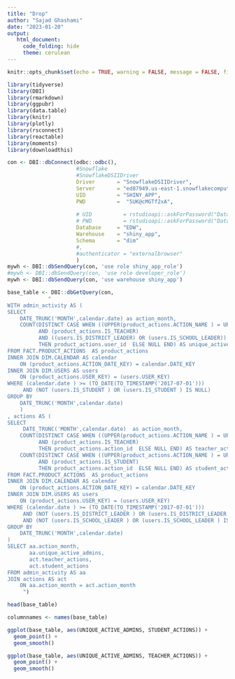 ```yaml
---
title: "Drop"
author: "Sajad Ghashami"
date: "2023-01-20"
output: 
   html_document:
     code_folding: hide
     theme: cerulean
---
```


```{=html}
<style type="text/css">
.main-container {
  max-width: 1400px;
  margin-left: auto;
  margin-right: auto;
}
</style>
```

```r
knitr::opts_chunk$set(echo = TRUE, warning = FALSE, message = FALSE, fig.align = 'center')
```

```r
library(tidyverse)
library(DBI)
library(rmarkdown)
library(ggpubr)
library(data.table)
library(knitr)
library(plotly)
library(rsconnect)
library(reactable)
library(moments)
library(downloadthis)
```

```r
con <- DBI::dbConnect(odbc::odbc(),
                      #Snowflake
                      #SnowflakeDSIIDriver
                      Driver       = "SnowflakeDSIIDriver",
                      Server       = "ed87949.us-east-1.snowflakecomputing.com",
                      UID          = "SHINY_APP",
                      PWD          =  "5UK@cMGTf2xA",
                      
                      # UID          = rstudioapi::askForPassword("Database user"),
                      # PWD          = rstudioapi::askForPassword("Database password"),
                      Database     = "EDW",
                      Warehouse    = "shiny_app",
                      Schema       = "dim"
                      #,
                      #authenticator = "externalbrowser"
                      )
mywh <- DBI::dbSendQuery(con, 'use role shiny_app_role')
#mywh <- DBI::dbSendQuery(con, 'use role developer_role')
mywh <- DBI::dbSendQuery(con, 'use warehouse shiny_app')
```

```r
base_table <- DBI::dbGetQuery(con,
             "
WITH admin_activity AS (
SELECT
    DATE_TRUNC('MONTH',calendar.date) as action_month,
    COUNT(DISTINCT CASE WHEN ((UPPER(product_actions.ACTION_NAME ) = UPPER('Active Users')))
          AND (product_actions.IS_TEACHER) 
          AND ((users.IS_DISTRICT_LEADER) OR (users.IS_SCHOOL_LEADER))
          THEN product_actions.user_id  ELSE NULL END) AS unique_active_admins
FROM FACT.PRODUCT_ACTIONS  AS product_actions
INNER JOIN DIM.CALENDAR AS calendar
    ON (product_actions.ACTION_DATE_KEY) = calendar.DATE_KEY
INNER JOIN DIM.USERS AS users
    ON (product_actions.USER_KEY) = (users.USER_KEY)
WHERE (calendar.date ) >= (TO_DATE(TO_TIMESTAMP('2017-07-01'))) 
     AND (NOT (users.IS_STUDENT ) OR (users.IS_STUDENT ) IS NULL)
GROUP BY
    DATE_TRUNC('MONTH',calendar.date)
    )
, actions AS (    
SELECT
     DATE_TRUNC('MONTH',calendar.date)  as action_month,
    COUNT(DISTINCT CASE WHEN ((UPPER(product_actions.ACTION_NAME ) = UPPER('Active Users')))
          AND (product_actions.IS_TEACHER)           
          THEN product_actions.action_id  ELSE NULL END) AS teacher_actions,
    COUNT(DISTINCT CASE WHEN ((UPPER(product_actions.ACTION_NAME ) = UPPER('Active Users')))
          AND (product_actions.IS_STUDENT)           
          THEN product_actions.action_id  ELSE NULL END) AS student_actions
FROM FACT.PRODUCT_ACTIONS  AS product_actions
INNER JOIN DIM.CALENDAR AS calendar
    ON (product_actions.ACTION_DATE_KEY) = calendar.DATE_KEY
INNER JOIN DIM.USERS AS users
    ON (product_actions.USER_KEY) = (users.USER_KEY)
WHERE (calendar.date ) >= (TO_DATE(TO_TIMESTAMP('2017-07-01')))     
     AND (NOT (users.IS_DISTRICT_LEADER ) OR (users.IS_DISTRICT_LEADER ) IS NULL)
     AND (NOT (users.IS_SCHOOL_LEADER ) OR (users.IS_SCHOOL_LEADER ) IS NULL)
GROUP BY
    DATE_TRUNC('MONTH',calendar.date)  
)
SELECT aa.action_month,
       aa.unique_active_admins,
       act.teacher_actions,
       act.student_actions
FROM admin_activity AS aa
JOIN actions AS act
    ON aa.action_month = act.action_month
     ")

```

```r
head(base_table)

columnnames <- names(base_table)
```

```r
ggplot(base_table, aes(UNIQUE_ACTIVE_ADMINS, STUDENT_ACTIONS)) +
  geom_point() +
  geom_smooth()
```
```r
ggplot(base_table, aes(UNIQUE_ACTIVE_ADMINS, TEACHER_ACTIONS)) +
  geom_point() +
  geom_smooth()
```
